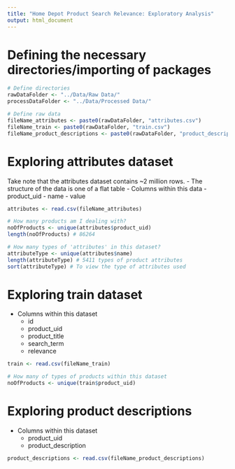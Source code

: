 ```yaml
---
title: "Home Depot Product Search Relevance: Exploratory Analysis"
output: html_document
---
```


# Defining the necessary directories/importing of packages
```r
# Define directories
rawDataFolder <- "../Data/Raw Data/"
processDataFolder <- "../Data/Processed Data/"

# Define raw data
fileName_attributes <- paste0(rawDataFolder, "attributes.csv")
fileName_train <- paste0(rawDataFolder, "train.csv")
fileName_product_descriptions <- paste0(rawDataFolder, "product_descriptions.csv")
```

# Exploring attributes dataset
Take note that the attributes dataset contains ~2 million rows.
- The structure of the data is one of a flat table
- Columns within this data
  - product_uid
  - name
  - value

```r
attributes <- read.csv(fileName_attributes)

# How many products am I dealing with?
noOfProducts <- unique(attributes$product_uid)
length(noOfProducts) # 86264

# How many types of 'attributes' in this dataset?
attributeType <- unique(attributes$name)
length(attributeType) # 5411 types of product attributes
sort(attributeType) # To view the type of attributes used
```

# Exploring train dataset
- Columns within this dataset
  - id
  - product_uid
  - product_title
  - search_term
  - relevance

```r
train <- read.csv(fileName_train)

# How many of types of products within this dataset
noOfProducts <- unique(train$product_uid)

```

# Exploring product descriptions
- Columns within this dataset
  - product_uid
  - product_description

```r
product_descriptions <- read.csv(fileName_product_descriptions)
```

